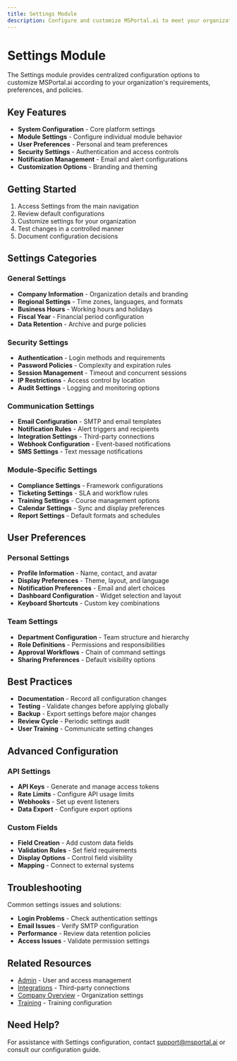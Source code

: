 ```yaml
---
title: Settings Module
description: Configure and customize MSPortal.ai to meet your organization's needs
---
```


# Settings Module

The Settings module provides centralized configuration options to customize MSPortal.ai according to your organization's requirements, preferences, and policies.

## Key Features

- **System Configuration** - Core platform settings
- **Module Settings** - Configure individual module behavior
- **User Preferences** - Personal and team preferences
- **Security Settings** - Authentication and access controls
- **Notification Management** - Email and alert configurations
- **Customization Options** - Branding and theming

## Getting Started

1. Access Settings from the main navigation
2. Review default configurations
3. Customize settings for your organization
4. Test changes in a controlled manner
5. Document configuration decisions

## Settings Categories

### General Settings
- **Company Information** - Organization details and branding
- **Regional Settings** - Time zones, languages, and formats
- **Business Hours** - Working hours and holidays
- **Fiscal Year** - Financial period configuration
- **Data Retention** - Archive and purge policies

### Security Settings
- **Authentication** - Login methods and requirements
- **Password Policies** - Complexity and expiration rules
- **Session Management** - Timeout and concurrent sessions
- **IP Restrictions** - Access control by location
- **Audit Settings** - Logging and monitoring options

### Communication Settings
- **Email Configuration** - SMTP and email templates
- **Notification Rules** - Alert triggers and recipients
- **Integration Settings** - Third-party connections
- **Webhook Configuration** - Event-based notifications
- **SMS Settings** - Text message notifications

### Module-Specific Settings
- **Compliance Settings** - Framework configurations
- **Ticketing Settings** - SLA and workflow rules
- **Training Settings** - Course management options
- **Calendar Settings** - Sync and display preferences
- **Report Settings** - Default formats and schedules

## User Preferences

### Personal Settings
- **Profile Information** - Name, contact, and avatar
- **Display Preferences** - Theme, layout, and language
- **Notification Preferences** - Email and alert choices
- **Dashboard Configuration** - Widget selection and layout
- **Keyboard Shortcuts** - Custom key combinations

### Team Settings
- **Department Configuration** - Team structure and hierarchy
- **Role Definitions** - Permissions and responsibilities
- **Approval Workflows** - Chain of command settings
- **Sharing Preferences** - Default visibility options

## Best Practices

- **Documentation** - Record all configuration changes
- **Testing** - Validate changes before applying globally
- **Backup** - Export settings before major changes
- **Review Cycle** - Periodic settings audit
- **User Training** - Communicate setting changes

## Advanced Configuration

### API Settings
- **API Keys** - Generate and manage access tokens
- **Rate Limits** - Configure API usage limits
- **Webhooks** - Set up event listeners
- **Data Export** - Configure export options

### Custom Fields
- **Field Creation** - Add custom data fields
- **Validation Rules** - Set field requirements
- **Display Options** - Control field visibility
- **Mapping** - Connect to external systems

## Troubleshooting

Common settings issues and solutions:
- **Login Problems** - Check authentication settings
- **Email Issues** - Verify SMTP configuration
- **Performance** - Review data retention policies
- **Access Issues** - Validate permission settings

## Related Resources

- [Admin](../admin/index) - User and access management
- [Integrations](../integrations/index) - Third-party connections
- [Company Overview](../company-overview/index) - Organization settings
- [Training](../training/index) - Training configuration

## Need Help?

For assistance with Settings configuration, contact support@msportal.ai or consult our configuration guide.